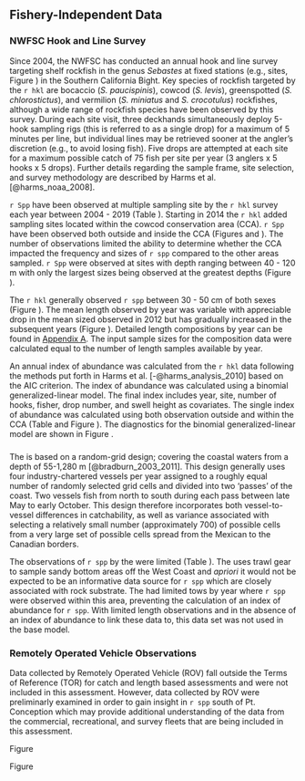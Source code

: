 ## Fishery-Independent Data

### NWFSC Hook and Line Survey

Since 2004, the NWFSC has conducted an annual hook and line survey targeting shelf rockfish in the genus *Sebastes* at fixed stations (e.g., sites, Figure \ref{fig:hkl-sites}) in the Southern California Bight. Key species of rockfish targeted by the `r hkl` are bocaccio (*S. paucispinis*), cowcod (*S. levis*), greenspotted (*S. chlorostictus*), and vermilion (*S. miniatus* and *S. crocotulus*) rockfishes, although a wide range of rockfish species have been observed by this survey. During each site visit, three deckhands simultaneously deploy 5-hook sampling rigs (this is referred to as a single drop) for a maximum of 5 minutes per line, but individual lines may be retrieved sooner at the angler's discretion (e.g., to avoid losing fish). Five drops are attempted at each site for a maximum possible catch of 75 fish per site per year (3 anglers x 5 hooks x 5 drops). Further details regarding the sample frame, site selection, and survey methodology are described by Harms et al. [@harms_noaa_2008]. 

`r Spp` have been observed at multiple sampling site by the `r hkl` survey each year between 2004 - 2019 (Table \ref{tab:hkl-len}).  Starting in 2014 the `r hkl` added sampling sites located within the cowcod conservation area (CCA).  `r Spp` have been observed both outside and inside the CCA (Figures \ref{fig:hkl-site-ob} and \ref{fig:hkl-cca}).  The number of observations limited the ability to determine whether the CCA impacted the frequency and sizes of `r spp` compared to the other areas sampled. `r Spp` were observed at sites with depth ranging between 40 - 120 m with only the largest sizes being observed at the greatest depths (Figure \ref{fig:hkl-len-dep}).

The `r hkl` generally observed `r spp` between 30 - 50 cm of both sexes (Figure \ref{fig:hkl-len-data}). The mean length observed by year was variable with appreciable drop in the mean sized observed in 2012 but has gradually increased in the subsequent years (Figure \ref{fig:mean-hkl-len-data}). Detailed length compositions by year can be found in [Appendix A](#append_a). The input sample sizes for the composition data were calculated equal to the number of length samples available by year. 

An annual index of abundance was calculated from the `r hkl` data following the methods put forth in Harms et al. [-@harms_analysis_2010] based on the AIC criterion. The index of abundance was calculated using a binomial generalized-linear model. The final index includes year, site, number of hooks, fisher, drop number, and swell height as covariates.  The single index of abundance was calculated using both observation outside and within the CCA (Table \ref{tab:hkl-index-vals} and Figure \ref{fig:hkl-index}).  The diagnostics for the binomial generalized-linear model are shown in Figure \ref{fig:hkl-diag}.



### \acrlong{s-wcgbt}

The \Gls{s-wcgbt} is based on a random-grid design; covering the coastal waters from a depth of 55-1,280 m [@bradburn_2003_2011]. This design generally uses four industry-chartered vessels per year assigned to a roughly equal number of randomly selected grid cells and divided into two 'passes' of the coast. Two vessels fish from north to south during each pass between late May to early October. This design therefore incorporates both vessel-to-vessel differences in catchability, as well as variance associated with selecting a relatively small number (approximately 700) of possible cells from a very large set of possible cells spread from the Mexican to the Canadian borders.

The observations of `r spp` by the \Gls{s-wcgbt} were limited (Table \ref{tab:wcgbts-len}). The \Gls{s-wcgbt} uses trawl gear to sample sandy bottom areas off the West Coast and _apriori_ it would not be expected to be an informative data source for `r spp` which are closely associated with rock substrate. The \Gls{s-wcgbt} had  limited tows by year where `r spp` were observed within this area, preventing the calculation of an index of abundance for `r spp`. With limited length observations and in the absence of an index of abundance to link these data to, this data set was not used in the base model.

### Remotely Operated Vehicle Observations

Data collected by Remotely Operated Vehicle (ROV) fall outside the Terms of Reference (TOR) for catch and length based assessments and were not included in this assessment.  However, data collected by ROV were preliminarly examined in order to gain insight in `r spp` south of Pt. Conception which may provide additional understanding of the data from the commercial, recreational, and survey fleets that are being included in this assessment. 

Figure \ref{fig:rov-open}

Figure \ref{fig:rov-mpa}
